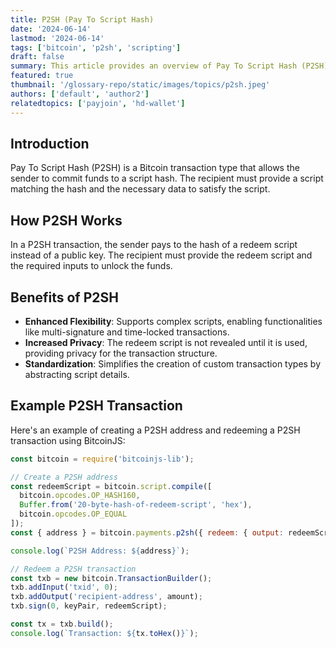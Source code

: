 ```yaml
---
title: P2SH (Pay To Script Hash)
date: '2024-06-14'
lastmod: '2024-06-14'
tags: ['bitcoin', 'p2sh', 'scripting']
draft: false
summary: This article provides an overview of Pay To Script Hash (P2SH), its benefits, and how it enhances Bitcoin's scripting capabilities.
featured: true
thumbnail: '/glossary-repo/static/images/topics/p2sh.jpeg'
authors: ['default', 'author2']
relatedtopics: ['payjoin', 'hd-wallet']
---
```


## Introduction

Pay To Script Hash (P2SH) is a Bitcoin transaction type that allows the sender to commit funds to a script hash. The recipient must provide a script matching the hash and the necessary data to satisfy the script.

## How P2SH Works

In a P2SH transaction, the sender pays to the hash of a redeem script instead of a public key. The recipient must provide the redeem script and the required inputs to unlock the funds.

## Benefits of P2SH

- **Enhanced Flexibility**: Supports complex scripts, enabling functionalities like multi-signature and time-locked transactions.
- **Increased Privacy**: The redeem script is not revealed until it is used, providing privacy for the transaction structure.
- **Standardization**: Simplifies the creation of custom transaction types by abstracting script details.

## Example P2SH Transaction

Here's an example of creating a P2SH address and redeeming a P2SH transaction using BitcoinJS:

```js
const bitcoin = require('bitcoinjs-lib');

// Create a P2SH address
const redeemScript = bitcoin.script.compile([
  bitcoin.opcodes.OP_HASH160,
  Buffer.from('20-byte-hash-of-redeem-script', 'hex'),
  bitcoin.opcodes.OP_EQUAL
]);
const { address } = bitcoin.payments.p2sh({ redeem: { output: redeemScript } });

console.log(`P2SH Address: ${address}`);

// Redeem a P2SH transaction
const txb = new bitcoin.TransactionBuilder();
txb.addInput('txid', 0);
txb.addOutput('recipient-address', amount);
txb.sign(0, keyPair, redeemScript);

const tx = txb.build();
console.log(`Transaction: ${tx.toHex()}`);
